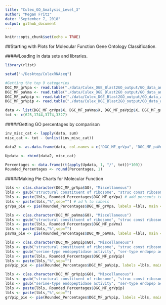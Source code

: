 ```yaml
---
title: "Culex_GO_Analysis_Level_3"
author: "Megan Fritz"
date: "September 7, 2018"
output: github_document
---
```


```r
knitr::opts_chunk$set(echo = TRUE)
```

##Starting with Plots for Molecular Function Gene Ontology Classification.

#####Loading in data sets and libraries.
```r

library(rlist)

setwd("~/Desktop/CulexRNAseq")

#Getting the top 9 categories
DGC_MF_grVpa <- read.table("./data/Culex_DGE_Blast2GO_output/GO_data_analyses/gravid_v_parous/DGC_MF_grVpa.txt", nrows = 9, sep = "\t", header = T)
DGC_MF_paVma <- read.table("./data/Culex_DGE_Blast2GO_output/GO_data_analyses/parous_v_males/DGC_MF_paVma.txt", nrows = 9, sep = "\t", header = T)
DGC_MF_paVpip <- read.table("./data/Culex_DGE_Blast2GO_output/GO_data_analyses/parous_v_pipiens/DGC_MF_paVpip.txt", nrows = 9, sep = "\t", header = T)
DGC_MF_grVpip <- read.table("./data/Culex_DGE_Blast2GO_output/GO_data_analyses/gravid_v_pipiens/DGC_MF_grVpip.txt", nrows = 9, sep = "\t", header = T)

data <- list(DGC_MF_grVpa$X, DGC_MF_paVma$X, DGC_MF_paVpip$X, DGC_MF_grVpip$X)
tot <- c(625,1744,3174,3327)

```

#####Getting GO percentages by comparison
```r

inv_misc_cat <- lapply(data, sum)
misc_cat <- tot - (unlist(inv_misc_cat))

data2 <- as.data.frame(data, col.names = c("DGC_MF_grVpa", "DGC_MF_paVma", "DGC_MF_paVpip", "DGC_MF_grVpip"))

Updata <- rbind(data2, misc_cat)

Percentages <- data.frame((t(apply(Updata, 1, "/", tot))*100))
Rounded_Percentages <- round(Percentages, 1)

```

#####Making Pie Charts for Molecular Function
```r

lbls <- c(as.character(DGC_MF_grVpa$GO), "Miscellaneous")
lbls <- gsub("structural constituent of ribosome", "struc const ribosome", lbls)
lbls <- paste(lbls, Rounded_Percentages$DGC_MF_grVpa) # add percents to labels
lbls <- paste(lbls,"%",sep="") # ad % to labels 
grVpa_pie <- pie(Rounded_Percentages$DGC_MF_grVpa, labels =lbls, main = "Top Molecular Function GO Level 3 Categories for Gravid CAL1 versus Parous CAL1 Comparison", radius = 0.9, col = rainbow(length(lbls)), cex = 0.75, cex.main = 0.75, tck=.2, clockwise = T)

lbls <- c(as.character(DGC_MF_paVma$GO), "Miscellaneous")
lbls <- gsub("structural constituent of ribosome", "struc const ribosome", lbls)
lbls <- paste(lbls, Rounded_Percentages$DGC_MF_paVma) 
lbls <- paste(lbls,"%",sep="") 
paVma_pie <- pie(Rounded_Percentages$DGC_MF_paVma, labels =lbls, main = "Top Molecular Function GO Level 3 Categories for Parous CAL1 versus Male CAL1 Comparison", radius = 0.9, col = rainbow(length(lbls)), cex = 0.75, cex.main = 0.75, tck=.2, clockwise = T)

lbls <- c(as.character(DGC_MF_paVpip$GO), "Miscellaneous")
lbls <- gsub("structural constituent of ribosome", "struc const ribosome", lbls)
lbls <- gsub("serine-type endopeptidase activity", "ser-type endopep act", lbls)
lbls <- paste(lbls, Rounded_Percentages$DGC_MF_paVpip) 
lbls <- paste(lbls,"%",sep="") 
paVpip_pie <- pie(Rounded_Percentages$DGC_MF_paVpip, labels =lbls, main = "Top Molecular Function GO Level 3 Categories for Parous CAL1 versus IL2 Comparison", radius = 0.9, col = rainbow(length(lbls)), cex = 0.75, cex.main = 0.75, tck=.2, clockwise = T)

lbls <- c(as.character(DGC_MF_grVpip$GO), "Miscellaneous")
lbls <- gsub("structural constituent of ribosome", "struc const ribosome", lbls)
lbls <- gsub("serine-type endopeptidase activity", "ser-type endopep act", lbls)
lbls <- paste(lbls, Rounded_Percentages$DGC_MF_grVpip) 
lbls <- paste(lbls,"%",sep="") 
grVpip_pie <- pie(Rounded_Percentages$DGC_MF_grVpip, labels =lbls, main = "Top Molecular Function GO Level 3 Categories for Gravid CAL1 versus IL2 Comparison", radius = 0.9, col = rainbow(length(lbls)), cex = 0.75, cex.main = 0.75, tck=.2, clockwise = T)

```
